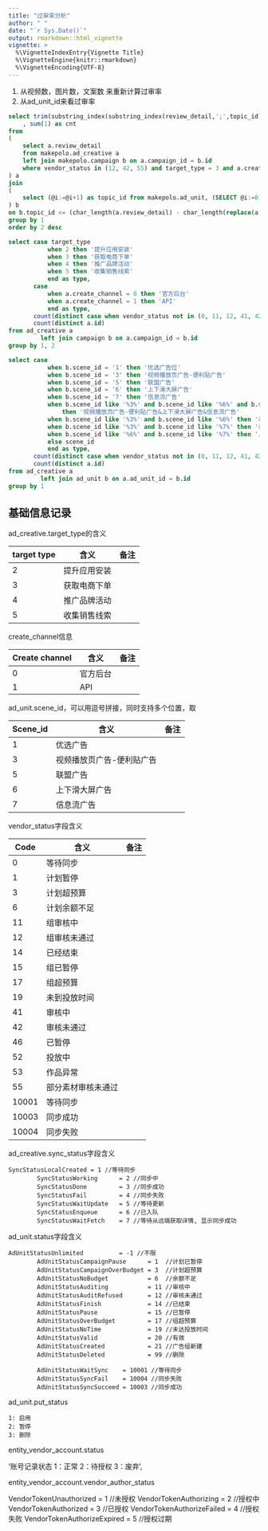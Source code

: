 ```yaml
---
title: "过审率分析"
author: " "
date: "`r Sys.Date()`"
output: rmarkdown::html_vignette
vignette: >
  %\VignetteIndexEntry{Vignette Title}
  %\VignetteEngine{knitr::rmarkdown}
  %\VignetteEncoding{UTF-8}
---
```



1. 从视频数，图片数，文案数 来重新计算过审率
2. 从ad_unit_id来看过审率





```sql
select trim(substring_index(substring_index(review_detail,';',topic_id),';',-1)) as review_detail
    , sum(1) as cnt
from
(
    select a.review_detail
    from makepolo.ad_creative a
    left join makepolo.campaign b on a.campaign_id = b.id
    where vendor_status in (12, 42, 55) and target_type = 3 and a.create_channel = 0
) a
join
(
    select (@i:=@i+1) as topic_id from makepolo.ad_unit, (SELECT @i:=0)  as i limit 40
) b
on b.topic_id <= (char_length(a.review_detail) - char_length(replace(a.review_detail, ';' ,''))+1)
group by 1
order by 2 desc
```

```sql
select case target_type
           when 2 then '提升应用安装'
           when 3 then '获取电商下单'
           when 4 then '推广品牌活动'
           when 5 then '收集销售线索'
           end as type,
       case
           when a.create_channel = 0 then '官方后台'
           when a.create_channel = 1 then 'API'
           end as type,
       count(distinct case when vendor_status not in (0, 11, 12, 41, 42, 55, 10001, 10004, 10003) then a.id end),
       count(distinct a.id)
from ad_creative a
         left join campaign b on a.campaign_id = b.id
group by 1, 2
```

```sql
select case
           when b.scene_id = '1' then '优选广告位'
           when b.scene_id = '3' then '视频播放页广告-便利贴广告'
           when b.scene_id = '5' then '联盟广告'
           when b.scene_id = '6' then '上下滑大屏广告'
           when b.scene_id = '7' then '信息流广告'
           when b.scene_id like '%3%' and b.scene_id like '%6%' and b.scene_id like '%7%'
               then '视频播放页广告-便利贴广告&上下滑大屏广告&信息流广告'
           when b.scene_id like '%3%' and b.scene_id like '%6%' then '视频播放页广告-便利贴广告&上下滑大屏广告'
           when b.scene_id like '%3%' and b.scene_id like '%7%' then '视频播放页广告-便利贴广告&信息流广告'
           when b.scene_id like '%6%' and b.scene_id like '%7%' then '上下滑大屏广告&信息流广告'
           else scene_id
           end as type,
       count(distinct case when vendor_status not in (0, 11, 12, 41, 42, 55, 10001, 10004, 10003) then a.id end),
       count(distinct a.id)
from ad_creative a
         left join ad_unit b on a.ad_unit_id = b.id
group by 1
```



## 基础信息记录

ad_creative.target_type的含义

| target type | 含义         | 备注 |
| ----------- | ------------ | ---- |
| 2           | 提升应用安装 |      |
| 3           | 获取电商下单 |      |
| 4           | 推广品牌活动 |      |
| 5           | 收集销售线索 |      |



create_channel信息

| Create channel | 含义     | 备注 |
| -------------- | -------- | ---- |
| 0              | 官方后台 |      |
| 1              | API      |      |



ad_unit.scene_id，可以用逗号拼接，同时支持多个位置，取

| Scene_id | 含义                      | 备注 |
| -------- | ------------------------- | ---- |
| 1        | 优选广告                  |      |
| 3        | 视频播放页广告-便利贴广告 |      |
| 5        | 联盟广告                  |      |
| 6        | 上下滑大屏广告            |      |
| 7        | 信息流广告                |      |



vendor_status字段含义

| Code  | 含义               | 备注 |
| ----- | ------------------ | ---- |
| 0     | 等待同步           |      |
| 1     | 计划暂停           |      |
| 3     | 计划超预算         |      |
| 6     | 计划余额不足       |      |
| 11    | 组审核中           |      |
| 12    | 组审核未通过       |      |
| 14    | 已经结束           |      |
| 15    | 组已暂停           |      |
| 17    | 组超预算           |      |
| 19    | 未到投放时间       |      |
| 41    | 审核中             |      |
| 42    | 审核未通过         |      |
| 46    | 已暂停             |      |
| 52    | 投放中             |      |
| 53    | 作品异常           |      |
| 55    | 部分素材审核未通过 |      |
| 10001 | 等待同步           |      |
| 10003 | 同步成功           |      |
| 10004 | 同步失败           |      |

ad_creative.sync_status字段含义

```
SyncStatusLocalCreated = 1 //等待同步
        SyncStatusWorking      = 2 //同步中
        SyncStatusDone         = 3 //同步成功
        SyncStatusFail         = 4 //同步失败
        SyncStatusWaitUpdate   = 5 //等待更新
        SyncStatusEnqueue      = 6 //已入队
        SyncStatusWaitFetch    = 7 //等待从远端获取详情, 显示同步成功
```


ad_unit.status字段含义

```
AdUnitStatusUnlimited          = -1 //不限
        AdUnitStatusCampaignPause      = 1  //计划已暂停
        AdUnitStatusCampaignOverBudget = 3  //计划超预算
        AdUnitStatusNoBudget           = 6  //余额不足
        AdUnitStatusAuditing           = 11 //审核中
        AdUnitStatusAuditRefused       = 12 //审核未通过
        AdUnitStatusFinish             = 14 //已结束
        AdUnitStatusPause              = 15 //已暂停
        AdUnitStatusOverBudget         = 17 //组超预算
        AdUnitStatusNoTime             = 19 //未达投放时间
        AdUnitStatusValid              = 20 //有效
        AdUnitStatusCreated            = 21 //广告组新建
        AdUnitStatusDeleted            = 99 //删除

        AdUnitStatusWaitSync    = 10001 //等待同步
        AdUnitStatusSyncFail    = 10004 //同步失败
        AdUnitStatusSyncSucceed = 10003 //同步成功
```

ad_unit.put_status 

```
1: 启用
2: 暂停
3: 删除
```

entity_vendor_account.status

'账号记录状态 1：正常  2：待授权  3：废弃',


entity_vendor_account.vendor_author_status

VendorTokenUnauthorized     = 1 //未授权
        VendorTokenAuthorizing      = 2 //授权中
        VendorTokenAuthorized       = 3 //已授权
        VendorTokenAuthorizeFailed  = 4 //授权失败
        VendorTokenAuthorizeExpired = 5 //授权过期
